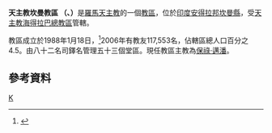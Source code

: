{{Infobox Roman Catholic diocese
|Roman Catholic Diocese of = 天主教坎曼教區
|Latin name of diocese = Dioecesis Khammamensis
|image = 
|caption = 
|location = [[印度|印度]]
|territory = [[安德拉邦|安德拉邦]][[坎曼縣|坎曼縣]]
|population = 117,553
|rite = 拉丁禮
|patron = 
|province = 海得拉巴
|established = 1988年
|cathedral = 花地瑪聖母主教座堂
|co-cathedral =
|leadership =主教
|website = 
|pope = 
|metropolitan = 
|ordinary = 保祿‧邁潘
|coadjutor archbishop =
|coadjutor bishop =
|auxiliary =
|emeritus =
}}
'''天主教坎曼教區 （{{lang-la|Dioecesis Khammamensis}}、{{lang-en|Diocese of Khammam}}）'''是[[羅馬天主教|羅馬天主教]]的一個[[教區|教區]]，位於[[印度|印度]][[安得拉邦|安得拉邦]][[坎曼縣|坎曼縣]]，受[[天主教海得拉巴總教區|天主教海得拉巴總教區]]管轄。

教區成立於1988年1月18日，<ref name="dio">{{Cite web |url=http://www.vatican.va/holy_father/john_paul_ii/apost_constitutions/documents/hf_jp-ii_apc_19880118_khammamensis_lt.html |title=成立教區的宗座憲令 |access-date=2013-12-22 |archive-date=2014-05-16 |archive-url=https://web.archive.org/web/20140516234458/http://www.vatican.va/holy_father/john_paul_ii/apost_constitutions/documents/hf_jp-ii_apc_19880118_khammamensis_lt.html |dead-url=no }}</ref>2006年有教友117,553名，佔轄區總人口百分之4.5。由八十二名司鐸名管理五十三個堂區。現任教區主教為[[保祿‧邁潘|保祿‧邁潘]]。

==參考資料==
{{reflist}}

{{印度天主教拉丁禮教區}}
[[Category:印度天主教教區|K]]